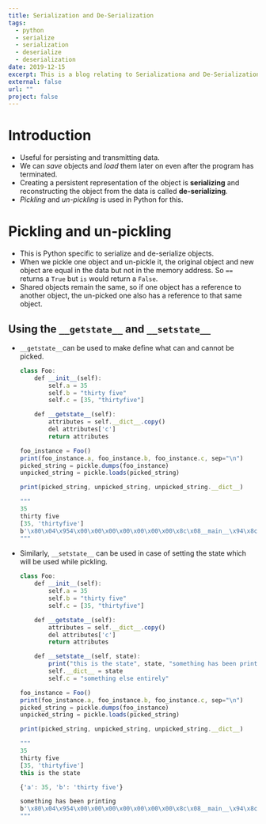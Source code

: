 ```yaml
---
title: Serialization and De-Serialization
tags:
  - python
  - serialize
  - serialization
  - deserialize
  - deserialization
date: 2019-12-15
excerpt: This is a blog relating to Serializationa and De-Serialization in Python.
external: false
url: ""
project: false
---
```


# Introduction

- Useful for persisting and transmitting data.
- We can _save_ objects and _load_ them later on even after the program has terminated.
- Creating a persistent representation of the object is **serializing** and reconstructing the object from the data is called **de-serializing**.
- _Pickling_ and _un-pickling_ is used in Python for this.

# Pickling and un-pickling

- This is Python specific to serialize and de-serialize objects.
- When we pickle one object and un-pickle it, the original object and new object are equal in the data but not in the memory address. So `==` returns a `True` but `is` would return a `False`.
- Shared objects remain the same, so if one object has a reference to another object, the un-picked one also has a reference to that same object.

## Using the `__getstate__` and `__setstate__`

- `__getstate__`can be used to make define what can and cannot be picked.

  ```jsx
  class Foo:
      def __init__(self):
          self.a = 35
          self.b = "thirty five"
          self.c = [35, "thirtyfive"]

      def __getstate__(self):
          attributes = self.__dict__.copy()
          del attributes['c']
          return attributes

  foo_instance = Foo()
  print(foo_instance.a, foo_instance.b, foo_instance.c, sep="\n")
  picked_string = pickle.dumps(foo_instance)
  unpicked_string = pickle.loads(picked_string)

  print(picked_string, unpicked_string, unpicked_string.__dict__)

  """
  35
  thirty five
  [35, 'thirtyfive']
  b'\x80\x04\x954\x00\x00\x00\x00\x00\x00\x00\x8c\x08__main__\x94\x8c\x03Foo\x94\x93\x94)\x81\x94}\x94(\x8c\x01a\x94K#\x8c\x01b\x94\x8c\x0bthirty five\x94ub.' <__main__.Foo object at 0x0000028231C98880> {'a': 35, 'b': 'thirty five'}
  """
  ```

- Similarly, `__setstate__` can be used in case of setting the state which will be used while pickling.

  ```jsx
  class Foo:
      def __init__(self):
          self.a = 35
          self.b = "thirty five"
          self.c = [35, "thirtyfive"]

      def __getstate__(self):
          attributes = self.__dict__.copy()
          del attributes['c']
          return attributes

      def __setstate__(self, state):
          print("this is the state", state, "something has been printing", sep="\n\n\n")
          self.__dict__ = state
          self.c = "something else entirely"

  foo_instance = Foo()
  print(foo_instance.a, foo_instance.b, foo_instance.c, sep="\n")
  picked_string = pickle.dumps(foo_instance)
  unpicked_string = pickle.loads(picked_string)

  print(picked_string, unpicked_string, unpicked_string.__dict__)

  """
  35
  thirty five
  [35, 'thirtyfive']
  this is the state

  {'a': 35, 'b': 'thirty five'}

  something has been printing
  b'\x80\x04\x954\x00\x00\x00\x00\x00\x00\x00\x8c\x08__main__\x94\x8c\x03Foo\x94\x93\x94)\x81\x94}\x94(\x8c\x01a\x94K#\x8c\x01b\x94\x8c\x0bthirty five\x94ub.' <__main__.Foo object at 0x0000028231CF9970> {'a': 35, 'b': 'thirty five', 'c': 'something else entirely'}
  """
  ```
